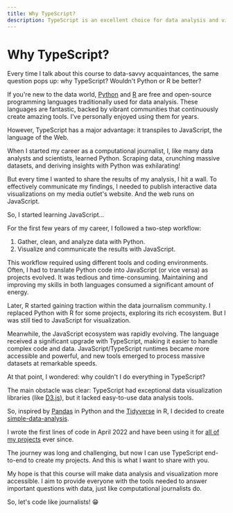 ```yaml
---
title: Why TypeScript?
description: TypeScript is an excellent choice for data analysis and visualization. Here's why.
---
```


# Why TypeScript?

Every time I talk about this course to data-savvy acquaintances, the same question pops up: why TypeScript? Wouldn't Python or R be better?

If you're new to the data world, [Python](https://www.python.org/) and [R](https://www.r-project.org/) are free and open-source programming languages traditionally used for data analysis. These languages are fantastic, backed by vibrant communities that continuously create amazing tools. I've personally enjoyed using them for years.

However, TypeScript has a major advantage: it transpiles to JavaScript, the language of the Web.

When I started my career as a computational journalist, I, like many data analysts and scientists, learned Python. Scraping data, crunching massive datasets, and deriving insights with Python was exhilarating!

But every time I wanted to share the results of my analysis, I hit a wall. To effectively communicate my findings, I needed to publish interactive data visualizations on my media outlet's website. And the web runs on JavaScript.

So, I started learning JavaScript...

For the first few years of my career, I followed a two-step workflow:

1. Gather, clean, and analyze data with Python.
2. Visualize and communicate the results with JavaScript.

This workflow required using different tools and coding environments. Often, I had to translate Python code into JavaScript (or vice versa) as projects evolved. It was tedious and time-consuming. Maintaining and improving my skills in both languages consumed a significant amount of energy.

Later, R started gaining traction within the data journalism community. I replaced Python with R for some projects, exploring its rich ecosystem. But I was still tied to JavaScript for visualization.

Meanwhile, the JavaScript ecosystem was rapidly evolving. The language received a significant upgrade with TypeScript, making it easier to handle complex code and data. JavaScript/TypeScript runtimes became more accessible and powerful, and new tools emerged to process massive datasets at remarkable speeds.

At that point, I wondered: why couldn't I do everything in TypeScript?

The main obstacle was clear: TypeScript had exceptional data visualization libraries (like [D3.js](https://d3js.org/)), but it lacked easy-to-use data analysis tools.

So, inspired by [Pandas](https://pandas.pydata.org/) in Python and the [Tidyverse](https://www.tidyverse.org/) in R, I decided to create [simple-data-analysis](https://github.com/nshiab/simple-data-analysis).

I wrote the first lines of code in April 2022 and have been using it for [all of my projects](https://www.naelshiab.com/portfolio) ever since.

The journey was long and challenging, but now I can use TypeScript end-to-end to create my projects. And this is what I want to share with you.

My hope is that this course will make data analysis and visualization more accessible. I aim to provide everyone with the tools needed to answer important questions with data, just like computational journalists do.

So, let's code like journalists! 😁